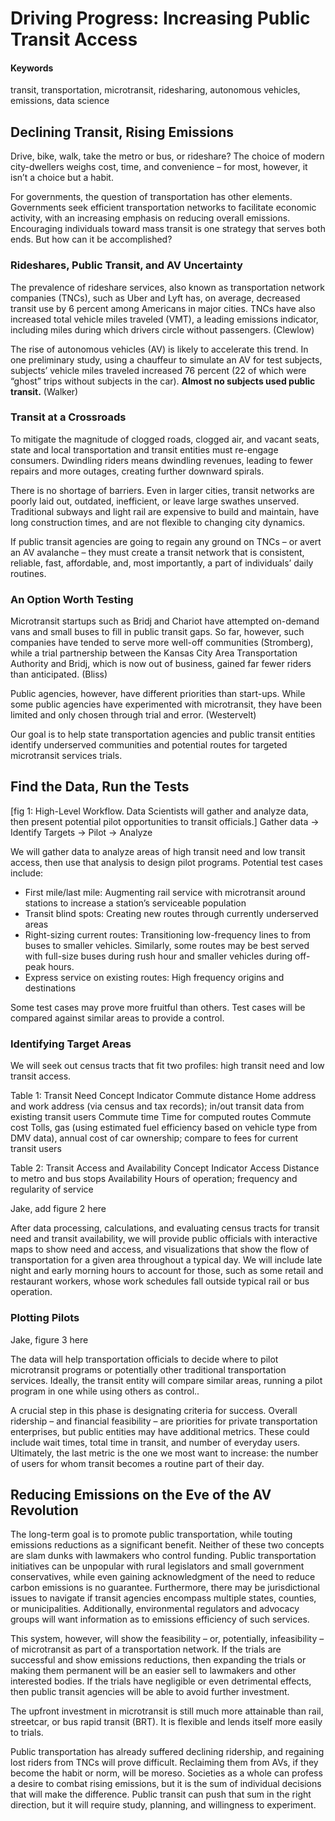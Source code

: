 # Driving Progress: Increasing Public Transit Access {#driving-progress}

#### Keywords {-}

transit, transportation, microtransit, ridesharing, autonomous vehicles, emissions, data science

## Declining Transit, Rising Emissions

Drive, bike, walk, take the metro or bus, or rideshare? The choice of modern city-dwellers weighs cost, time, and convenience -- for most, however, it isn’t a choice but a habit. 

For governments, the question of transportation has other elements. Governments seek efficient transportation networks to facilitate economic activity, with an increasing emphasis on reducing overall emissions. Encouraging individuals toward mass transit is one strategy that serves both ends. But how can it be accomplished?

### Rideshares, Public Transit, and AV Uncertainty

The prevalence of rideshare services, also known as transportation network companies (TNCs), such as Uber and Lyft has, on average, decreased transit use by 6 percent among Americans in major cities. TNCs have also increased total vehicle miles traveled (VMT), a leading emissions indicator, including miles during which drivers circle without passengers. (Clewlow)

The rise of autonomous vehicles (AV) is likely to accelerate this trend. In one preliminary study, using a chauffeur to simulate an AV for test subjects, subjects’ vehicle miles traveled increased 76 percent (22 of which were “ghost” trips without subjects in the car). **Almost no subjects used public transit.** (Walker)

### Transit at a Crossroads

To mitigate the magnitude of clogged roads, clogged air, and vacant seats, state and local transportation and transit entities must re-engage consumers. Dwindling riders means dwindling revenues, leading to fewer repairs and more outages, creating further downward spirals. 

There is no shortage of barriers. Even in larger cities, transit networks are poorly laid out, outdated, inefficient, or leave large swathes unserved. Traditional subways and light rail are expensive to build and maintain, have long construction times, and are not flexible to changing city dynamics.

If public transit agencies are going to regain any ground on TNCs -- or avert an AV avalanche -- they must create a transit network that is consistent, reliable, fast, affordable, and, most importantly, a part of individuals’ daily routines. 

### An Option Worth Testing

Microtransit startups such as Bridj and Chariot have attempted on-demand vans and small buses to fill in public transit gaps. So far, however, such companies have tended to serve more well-off communities (Stromberg), while a trial partnership between the Kansas City Area Transportation Authority and Bridj, which is now out of business, gained far fewer riders than anticipated. (Bliss)

Public agencies, however, have different priorities than start-ups. While some public agencies have experimented with microtransit, they have been limited and only chosen through trial and error. (Westervelt) 

Our goal is to help state transportation agencies and public transit entities identify underserved communities and potential routes for targeted microtransit services trials.

## Find the Data, Run the Tests

[fig 1: High-Level Workflow. Data Scientists will gather and analyze data, then present potential pilot opportunities to transit officials.] Gather data -> Identify Targets -> Pilot -> Analyze

We will gather data to analyze areas of high transit need and low transit access, then use that analysis to design pilot programs. Potential test cases include:

* First mile/last mile: Augmenting rail service with microtransit around stations to increase a station’s serviceable population
* Transit blind spots: Creating new routes through currently underserved areas
* Right-sizing current routes: Transitioning low-frequency lines to from buses to smaller vehicles. Similarly, some routes may be best served with full-size buses during rush hour and smaller vehicles during off-peak hours.
* Express service on existing routes: High frequency origins and destinations

Some test cases may prove more fruitful than others. Test cases will be compared against similar areas to provide a control.

### Identifying Target Areas

We will seek out census tracts that fit two profiles: high transit need and low transit access.

Table 1: Transit Need
Concept
Indicator
Commute distance
Home address and work address (via census and tax records); in/out transit data from existing transit users
Commute time
Time for computed routes
Commute cost
Tolls, gas (using estimated fuel efficiency based on vehicle type from DMV data), annual cost of car ownership; compare to fees for current transit users


Table 2: Transit Access and Availability
Concept
Indicator
Access
Distance to metro and bus stops
Availability
Hours of operation; frequency and regularity of service


Jake, add figure 2 here

After data processing, calculations, and evaluating census tracts for transit need and transit availability, we will provide public officials with interactive maps to show need and access, and visualizations that show the flow of transportation for a given area throughout a typical day. We will include late night and early morning hours to account for those, such as some retail and restaurant workers, whose work schedules fall outside typical rail or bus operation.

### Plotting Pilots

Jake, figure 3 here

The data will help transportation officials to decide where to pilot microtransit programs or potentially other traditional transportation services. Ideally, the transit entity will compare similar areas, running a pilot program in one while using others as control..

A crucial step in this phase is designating criteria for success. Overall ridership -- and financial feasibility -- are priorities for private transportation enterprises, but public entities may have additional metrics. These could include wait times, total time in transit, and number of everyday users. Ultimately, the last metric is the one we most want to increase: the number of users for whom transit becomes a routine part of their day.

## Reducing Emissions on the Eve of the AV Revolution

The long-term goal is to promote public transportation, while touting emissions reductions as a significant benefit. Neither of these two concepts are slam dunks with lawmakers who control funding. Public transportation initiatives can be unpopular with rural legislators and small government conservatives, while even gaining acknowledgment of the need to reduce carbon emissions is no guarantee. Furthermore, there may be jurisdictional issues to navigate if transit agencies encompass multiple states, counties, or municipalities. Additionally, environmental regulators and advocacy groups will want information as to emissions efficiency of such services.

This system, however, will show the feasibility -- or, potentially, infeasibility -- of microtransit as part of a transportation network. If the trials are successful and show emissions reductions, then expanding the trials or making them permanent will be an easier sell to lawmakers and other interested bodies. If the trials have negligible or even detrimental effects, then public transit agencies will be able to avoid further investment.

The upfront investment in microtransit is still much more attainable than rail, streetcar, or bus rapid transit (BRT). It is flexible and lends itself more easily to trials. 

Public transportation has already suffered declining ridership, and regaining lost riders from TNCs will prove difficult. Reclaiming them from AVs, if they become the habit or norm, will be moreso. Societies as a whole can profess a desire to combat rising emissions, but it is the sum of individual decisions that will make the difference. Public transit can push that sum in the right direction, but it will require study, planning, and willingness to experiment.
